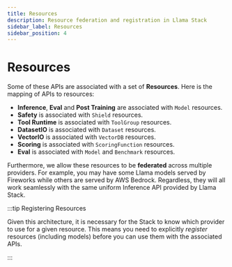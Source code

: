 ```yaml
---
title: Resources
description: Resource federation and registration in Llama Stack
sidebar_label: Resources
sidebar_position: 4
---
```


# Resources

Some of these APIs are associated with a set of **Resources**. Here is the mapping of APIs to resources:

- **Inference**, **Eval** and **Post Training** are associated with `Model` resources.
- **Safety** is associated with `Shield` resources.
- **Tool Runtime** is associated with `ToolGroup` resources.
- **DatasetIO** is associated with `Dataset` resources.
- **VectorIO** is associated with `VectorDB` resources.
- **Scoring** is associated with `ScoringFunction` resources.
- **Eval** is associated with `Model` and `Benchmark` resources.

Furthermore, we allow these resources to be **federated** across multiple providers. For example, you may have some Llama models served by Fireworks while others are served by AWS Bedrock. Regardless, they will all work seamlessly with the same uniform Inference API provided by Llama Stack.

:::tip Registering Resources

Given this architecture, it is necessary for the Stack to know which provider to use for a given resource. This means you need to explicitly _register_ resources (including models) before you can use them with the associated APIs.

:::
